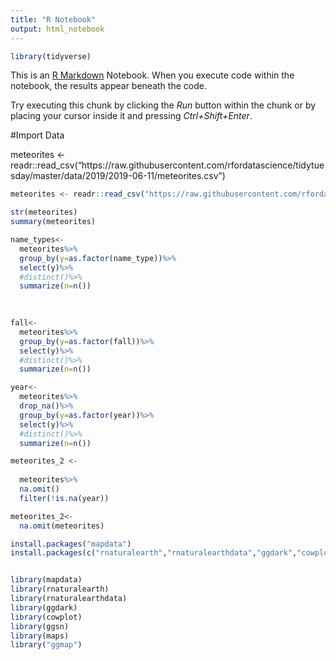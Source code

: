 ---
title: "R Notebook"
output: html_notebook
---


```{r}
library(tidyverse)
```

This is an [R Markdown](http://rmarkdown.rstudio.com) Notebook. When you execute code within the notebook, the results appear beneath the code. 

Try executing this chunk by clicking the *Run* button within the chunk or by placing your cursor inside it and pressing *Ctrl+Shift+Enter*. 

#Import Data

meteorites <- readr::read_csv("https://raw.githubusercontent.com/rfordatascience/tidytuesday/master/data/2019/2019-06-11/meteorites.csv")




```{r}
meteorites <- readr::read_csv("https://raw.githubusercontent.com/rfordatascience/tidytuesday/master/data/2019/2019-06-11/meteorites.csv")

str(meteorites)
summary(meteorites)
```

```{r}


name_types<-
  meteorites%>%
  group_by(y=as.factor(name_type))%>%
  select(y)%>%
  #distinct()%>%
  summarize(n=n())
  
 

```

```{r}

fall<-
  meteorites%>%
  group_by(y=as.factor(fall))%>%
  select(y)%>%
  #distinct()%>%
  summarize(n=n())
```

```{r}
year<-
  meteorites%>%
  drop_na()%>%
  group_by(y=as.factor(year))%>%
  select(y)%>%
  #distinct()%>%
  summarize(n=n())
```

```{r}
meteorites_2 <-
  
  meteorites%>%
  na.omit()
  filter(!is.na(year))
```

```{r}
meteorites_2<-
  na.omit(meteorites)
```


```{r}
install.packages("mapdata")
install.packages(c("rnaturalearth","rnaturalearthdata","ggdark","cowplot","ggsn","ggmap",maps,mapdata))


library(mapdata)
library(rnaturalearth)
library(rnaturalearthdata)
library(ggdark)
library(cowplot)
library(ggsn)
library(maps)
library("ggmap")
```




